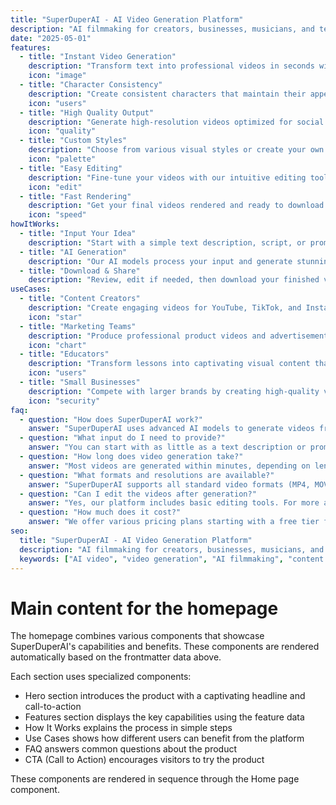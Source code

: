 ```yaml
---
title: "SuperDuperAI - AI Video Generation Platform"
description: "AI filmmaking for creators, businesses, musicians, and teams. Turn your ideas into videos instantly with SuperDuperAI."
date: "2025-05-01"
features:
  - title: "Instant Video Generation"
    description: "Transform text into professional videos in seconds with our advanced AI models."
    icon: "image"
  - title: "Character Consistency"
    description: "Create consistent characters that maintain their appearance across all your videos."
    icon: "users"
  - title: "High Quality Output"
    description: "Generate high-resolution videos optimized for social media platforms."
    icon: "quality"
  - title: "Custom Styles"
    description: "Choose from various visual styles or create your own unique aesthetic."
    icon: "palette"
  - title: "Easy Editing"
    description: "Fine-tune your videos with our intuitive editing tools."
    icon: "edit"
  - title: "Fast Rendering"
    description: "Get your final videos rendered and ready to download in minutes."
    icon: "speed"
howItWorks:
  - title: "Input Your Idea"
    description: "Start with a simple text description, script, or prompt that describes your video concept."
  - title: "AI Generation"
    description: "Our AI models process your input and generate stunning visuals, characters, and scenes."
  - title: "Download & Share"
    description: "Review, edit if needed, then download your finished video ready for social media."
useCases:
  - title: "Content Creators"
    description: "Create engaging videos for YouTube, TikTok, and Instagram without complex editing."
    icon: "star"
  - title: "Marketing Teams"
    description: "Produce professional product videos and advertisements at a fraction of traditional costs."
    icon: "chart"
  - title: "Educators"
    description: "Transform lessons into captivating visual content that boosts student engagement."
    icon: "users"
  - title: "Small Businesses"
    description: "Compete with larger brands by creating high-quality video content affordably."
    icon: "security"
faq:
  - question: "How does SuperDuperAI work?"
    answer: "SuperDuperAI uses advanced AI models to generate videos from text descriptions. Simply input your idea, and our system creates professional-quality videos based on your specifications."
  - question: "What input do I need to provide?"
    answer: "You can start with as little as a text description or prompt. For more control, you can provide a script, reference images, or style preferences."
  - question: "How long does video generation take?"
    answer: "Most videos are generated within minutes, depending on length and complexity. Short clips can be ready in seconds, while longer or more detailed videos may take up to 10-15 minutes."
  - question: "What formats and resolutions are available?"
    answer: "SuperDuperAI supports all standard video formats (MP4, MOV, etc.) and resolutions up to 4K. Videos can be optimized for different platforms like TikTok, Instagram, or YouTube."
  - question: "Can I edit the videos after generation?"
    answer: "Yes, our platform includes basic editing tools. For more advanced editing, you can download the video and use your preferred editing software."
  - question: "How much does it cost?"
    answer: "We offer various pricing plans starting with a free tier for basic usage. Check our pricing page for detailed information on premium features and subscription options."
seo:
  title: "SuperDuperAI - AI Video Generation Platform"
  description: "AI filmmaking for creators, businesses, musicians, and teams. Turn your ideas into videos instantly with SuperDuperAI."
  keywords: ["AI video", "video generation", "AI filmmaking", "content creation", "video AI"]
---
```


# Main content for the homepage

The homepage combines various components that showcase SuperDuperAI's capabilities and benefits. These components are rendered automatically based on the frontmatter data above.

Each section uses specialized components:

- Hero section introduces the product with a captivating headline and call-to-action
- Features section displays the key capabilities using the feature data
- How It Works explains the process in simple steps 
- Use Cases shows how different users can benefit from the platform
- FAQ answers common questions about the product
- CTA (Call to Action) encourages visitors to try the product

These components are rendered in sequence through the Home page component. 